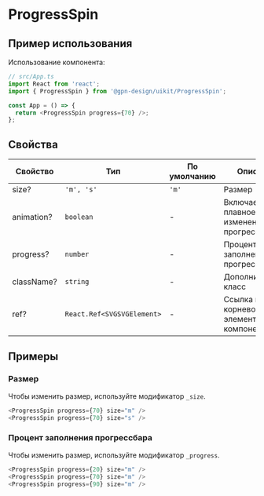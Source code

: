 
# ProgressSpin

## Пример использования

Использование компонента:

```ts
// src/App.ts
import React from 'react';
import { ProgressSpin } from '@gpn-design/uikit/ProgressSpin';

const App = () => {
  return <ProgressSpin progress={70} />;
};
```

## Свойства

| Свойство   | Тип                        | По умолчанию | Описание                                  |
| ---------- | -------------------------- | ------------ | ----------------------------------------- |
| size?      | `'m', 's'`                 | `'m'`        | Размер                                    |
| animation? | `boolean`                  | -            | Включает плавное изменение прогрессбара   |
| progress?  | `number`                   | -            | Процент заполнения прогрессбара           |
| className? | `string`                   | -            | Дополнительный класс                      |
| ref?       | `React.Ref<SVGSVGElement>` | -            | Ссылка на корневой DOM элемент компонента |

## Примеры

### Размер

Чтобы изменить размер, используйте модификатор `_size`.

```ts
<ProgressSpin progress={70} size="m" />
<ProgressSpin progress={70} size="s" />
```

<ExampleSize />

### Процент заполнения прогрессбара

Чтобы изменить размер, используйте модификатор `_progress`.

```ts
<ProgressSpin progress={20} size="m" />
<ProgressSpin progress={70} size="m" />
<ProgressSpin progress={90} size="m" />
```

<ExampleProgress />
